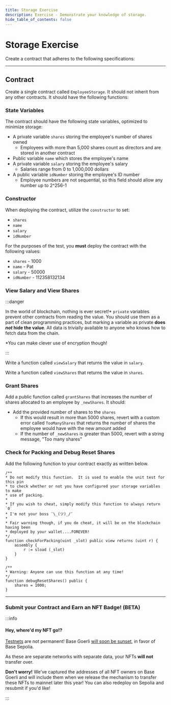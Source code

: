 ```yaml
---
title: Storage Exercise
description: Exercise - Demonstrate your knowledge of storage.
hide_table_of_contents: false
---
```


# Storage Exercise

Create a contract that adheres to the following specifications:

---

## Contract

Create a single contract called `EmployeeStorage`. It should not inherit from any other contracts. It should have the following functions:

### State Variables

The contract should have the following state variables, optimized to minimize storage:

- A private variable `shares` storing the employee's number of shares owned
  - Employees with more than 5,000 shares count as directors and are stored in another contract
- Public variable `name` which stores the employee's name
- A private variable `salary` storing the employee's salary
  - Salaries range from 0 to 1,000,000 dollars
- A public variable `idNumber` storing the employee's ID number
  - Employee numbers are not sequential, so this field should allow any number up to 2^256-1

### Constructor

When deploying the contract, utilize the `constructor` to set:

- `shares`
- `name`
- `salary`
- `idNumber`

For the purposes of the test, you **must** deploy the contract with the following values:

- `shares` - 1000
- `name` - Pat
- `salary` - 50000
- `idNumber` - 112358132134

### View Salary and View Shares

:::danger

In the world of blockchain, nothing is ever secret!\* `private` variables prevent other contracts from reading the value. You should use them as a part of clean programming practices, but marking a variable as private **does _not_ hide the value**. All data is trivially available to anyone who knows how to fetch data from the chain.

\*You can make clever use of encryption though!

:::

Write a function called `viewSalary` that returns the value in `salary`.

Write a function called `viewShares` that returns the value in `shares`.

### Grant Shares

Add a public function called `grantShares` that increases the number of shares allocated to an employee by `_newShares`. It should:

- Add the provided number of shares to the `shares`
  - If this would result in more than 5000 shares, revert with a custom error called `TooManyShares` that returns the number of shares the employee would have with the new amount added
  - If the number of `_newShares` is greater than 5000, revert with a string message, "Too many shares"

### Check for Packing and Debug Reset Shares

Add the following function to your contract exactly as written below.

```solidity
/**
* Do not modify this function.  It is used to enable the unit test for this pin
* to check whether or not you have configured your storage variables to make
* use of packing.
*
* If you wish to cheat, simply modify this function to always return `0`
* I'm not your boss ¯\_(ツ)_/¯
*
* Fair warning though, if you do cheat, it will be on the blockchain having been
* deployed by your wallet....FOREVER!
*/
function checkForPacking(uint _slot) public view returns (uint r) {
    assembly {
        r := sload (_slot)
    }
}

/**
* Warning: Anyone can use this function at any time!
*/
function debugResetShares() public {
    shares = 1000;
}
```

---

### Submit your Contract and Earn an NFT Badge! (BETA)

:::info

#### Hey, where'd my NFT go!?

[Testnets](/learn/deployment-to-testnet/test-networks.mdx) are not permanent! Base Goerli [will soon be sunset](https://base.mirror.xyz/kkz1-KFdUwl0n23PdyBRtnFewvO48_m-fZNzPMJehM4), in favor of Base Sepolia.

As these are separate networks with separate data, your NFTs **will not** transfer over.

**Don't worry!** We've captured the addresses of all NFT owners on Base Goerli and will include them when we release the mechanism to transfer these NFTs to mainnet later this year! You can also redeploy on Sepolia and resubmit if you'd like!

:::


<CafeUnitTest nftNum={3}/>
